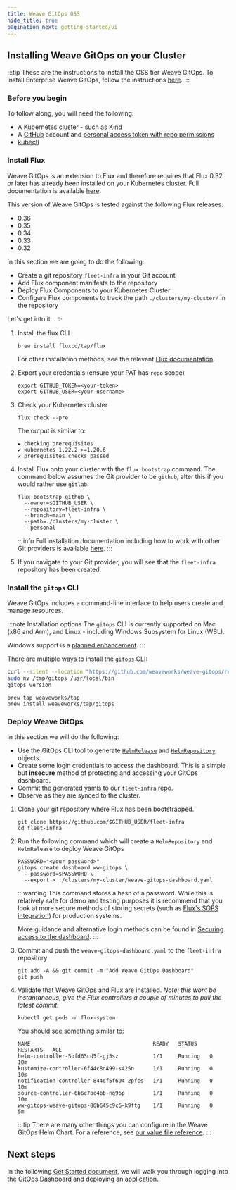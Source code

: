 ```yaml
---
title: Weave GitOps OSS
hide_title: true
pagination_next: getting-started/ui
---
```


## Installing Weave GitOps on your Cluster

:::tip
These are the instructions to install the OSS tier Weave GitOps. To install Enterprise
Weave GitOps, follow the instructions [here][ee-install].
:::

### Before you begin

To follow along, you will need the following:
- A Kubernetes cluster - such as [Kind][kind]
- A [GitHub][github] account and [personal access token with repo permissions][pat]
- [kubectl][kubectl]

### Install Flux

Weave GitOps is an extension to Flux and therefore requires that Flux 0.32 or
later has already been installed on your Kubernetes cluster. Full documentation
is available [here][fl-install].

This version of Weave GitOps is tested against the following Flux releases:
* 0.36
* 0.35
* 0.34
* 0.33
* 0.32

In this section we are going to do the following:

- Create a git repository `fleet-infra` in your Git account
- Add Flux component manifests to the repository
- Deploy Flux Components to your Kubernetes Cluster
- Configure Flux components to track the path `./clusters/my-cluster/` in the repository

Let's get into it... :sparkles:

1. Install the flux CLI

   ```
   brew install fluxcd/tap/flux
   ```

   For other installation methods, see the relevant [Flux documentation][fl-install].

1. Export your credentials (ensure your PAT has `repo` scope)

   ```
   export GITHUB_TOKEN=<your-token>
   export GITHUB_USER=<your-username>
   ```

1. Check your Kubernetes cluster

   ```
   flux check --pre
   ```

   The output is similar to:
   ```
   ► checking prerequisites
   ✔ kubernetes 1.22.2 >=1.20.6
   ✔ prerequisites checks passed
   ```

1. Install Flux onto your cluster with the `flux bootstrap` command. The command
	below assumes the Git provider to be `github`, alter this if you would rather use
	`gitlab`.

   ```
   flux bootstrap github \
     --owner=$GITHUB_USER \
     --repository=fleet-infra \
     --branch=main \
     --path=./clusters/my-cluster \
     --personal
   ```

	:::info
	Full installation documentation including how to work with other Git providers is available [here][fl-install].
	:::

1. If you navigate to your Git provider, you will see that the `fleet-infra`
	repository has been created.

### Install the `gitops` CLI

Weave GitOps includes a command-line interface to help users create and manage resources.

:::note Installation options
The `gitops` CLI is currently supported on Mac (x86 and Arm), and Linux - including Windows Subsystem for Linux (WSL).

Windows support is a [planned enhancement](https://github.com/weaveworks/weave-gitops/issues/663).
:::

There are multiple ways to install the `gitops` CLI:


<Tabs groupId="installation" default>
<TabItem value="curl" label="curl">

```bash
curl --silent --location "https://github.com/weaveworks/weave-gitops/releases/download/v0.18.0/gitops-$(uname)-$(uname -m).tar.gz" | tar xz -C /tmp
sudo mv /tmp/gitops /usr/local/bin
gitops version
```

</TabItem>
<TabItem value="homebrew" label="Homebrew">

```console
brew tap weaveworks/tap
brew install weaveworks/tap/gitops
```

</TabItem>
</Tabs>

### Deploy Weave GitOps

In this section we will do the following:

- Use the GitOps CLI tool to generate [`HelmRelease`][helm-rel] and [`HelmRepository`][helm-repo] objects.
- Create some login credentials to access the dashboard. This is a simple but **insecure**
  method of protecting and accessing your GitOps dashboard.
- Commit the generated yamls to our `fleet-infra` repo.
- Observe as they are synced to the cluster.

1. Clone your git repository where Flux has been bootstrapped.

   ```
   git clone https://github.com/$GITHUB_USER/fleet-infra
   cd fleet-infra
   ```

1. Run the following command which will create a `HelmRepository` and `HelmRelease` to deploy Weave GitOps

   ```
   PASSWORD="<your password>"
   gitops create dashboard ww-gitops \
     --password=$PASSWORD \
     --export > ./clusters/my-cluster/weave-gitops-dashboard.yaml
   ```

	:::warning
	This command stores a hash of a password.  While this is relatively safe for demo
	and testing purposes it is recommend that you look at more secure methods of storing secrets
	(such as [Flux's SOPS integration][sops]) for production systems.

	More guidance and alternative login methods can be found in [Securing access to the dashboard][dash-access].
	:::

1. Commit and push the `weave-gitops-dashboard.yaml` to the `fleet-infra` repository

   ```
   git add -A && git commit -m "Add Weave GitOps Dashboard"
   git push
   ```

1. Validate that Weave GitOps and Flux are installed. _Note: this wont be instantaneous,
	give the Flux controllers a couple of minutes to pull the latest commit._

   ```
   kubectl get pods -n flux-system
   ```

   You should see something similar to:

   ```
   NAME                                       READY   STATUS    RESTARTS   AGE
   helm-controller-5bfd65cd5f-gj5sz           1/1     Running   0          10m
   kustomize-controller-6f44c8d499-s425n      1/1     Running   0          10m
   notification-controller-844df5f694-2pfcs   1/1     Running   0          10m
   source-controller-6b6c7bc4bb-ng96p         1/1     Running   0          10m
   ww-gitops-weave-gitops-86b645c9c6-k9ftg    1/1     Running   0          5m
   ```

	:::tip
	There are many other things you can configure in the Weave GitOps Helm Chart.
	For a reference, see [our value file reference](../references/helm-reference.md).
	:::

## Next steps

In the following [Get Started document](../getting-started/ui.mdx), we will walk you
through logging into the GitOps Dashboard and deploying an application.

[ee-install]: ../weave-gitops-enterprise
[kind]: https://kind.sigs.k8s.io/docs/user/quick-start/
[github]: https://github.com
[pat]: https://help.github.com/github/authenticating-to-github/creating-a-personal-access-token-for-the-command-line
[kubectl]: https://kubernetes.io/docs/tasks/tools/#kubectl
[fl-install]: https://fluxcd.io/docs/installation/
[dash-access]: ../configuration/securing-access-to-the-dashboard.mdx
[sops]: https://fluxcd.io/docs/guides/mozilla-sops/
[helm-repo]: https://fluxcd.io/flux/components/source/helmrepositories/#writing-a-helmrepository-spec
[helm-rel]: https://fluxcd.io/flux/components/helm/helmreleases/
